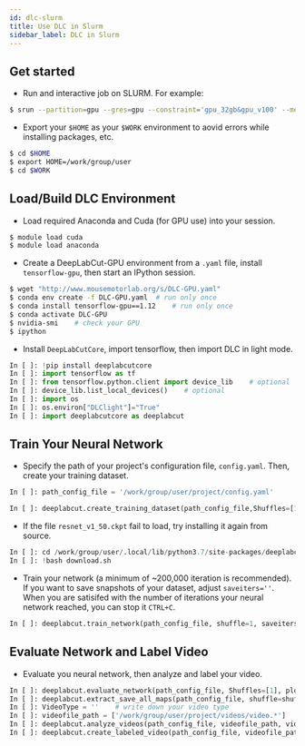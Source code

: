 ```yaml
---
id: dlc-slurm
title: Use DLC in Slurm
sidebar_label: DLC in Slurm
---
```


## Get started

- Run and interactive job on SLURM.  For example:

```bash
$ srun --partition=gpu --gres=gpu --constraint='gpu_32gb&gpu_v100' --mem=32gb --ntasks-per-node=21 --nodes=1 --time=8:00:00 --pty $SHELL
```

- Export your `$HOME` as your `$WORK` environment to aovid errors while installing packages, etc.

```bash
$ cd $HOME
$ export HOME=/work/group/user
$ cd $WORK
```

## Load/Build DLC Environment

- Load required Anaconda and Cuda (for GPU use) into your session.

```bash
$ module load cuda
$ module load anaconda
```

- Create a DeepLabCut-GPU environment from a `.yaml` file, install `tensorflow-gpu`, then start an IPython session.

```bash
$ wget "http://www.mousemotorlab.org/s/DLC-GPU.yaml"
$ conda env create -f DLC-GPU.yaml	# run only once
$ conda install tensorflow-gpu==1.12	# run only once
$ conda activate DLC-GPU
$ nvidia-smi	# check your GPU
$ ipython
```

- Install `DeepLabCutCore`, import tensorflow, then import DLC in light mode.

```python
In [ ]: !pip install deeplabcutcore
In [ ]: import tensorflow as tf
In [ ]: from tensorflow.python.client import device_lib    # optional
In [ ]: device_lib.list_local_devices()    # optional
In [ ]: import os
In [ ]: os.environ["DLClight"]="True"
In [ ]: import deeplabcutcore as deeplabcut
```

## Train Your Neural Network

- Specify the path of your project's configuration file, `config.yaml`.  Then, create your training dataset.

```python
In [ ]: path_config_file = '/work/group/user/project/config.yaml'

In [ ]: deeplabcut.create_training_dataset(path_config_file,Shuffles=[1])
```

- If the file `resnet_v1_50.ckpt` fail to load, try installing it again from source.

```python
In [ ]: cd /work/group/user/.local/lib/python3.7/site-packages/deeplabcut/pose_estimation_tensorflow/models/pretrained/
In [ ]: !bash download.sh
```

- Train your network (a minimum of ~200,000 iteration is recommended).  If you want to save snapshots of your dataset, adjust `saveiters=''`.  When you are satisifed with the number of iterations your neural network reached, you can stop it `CTRL+C`.

```python
In [ ]: deeplabcut.train_network(path_config_file, shuffle=1, saveiters=1000, displayiters=10, maxiters=200000)
```

## Evaluate Network and Label Video

- Evaluate you neural network, then analyze and label your video.

```python
In [ ]: deeplabcut.evaluate_network(path_config_file, Shuffles=[1], plotting=True)
In [ ]: deeplabcut.extract_save_all_maps(path_config_file, shuffle=shuffle, Indices=[0, 5])
In [ ]: VideoType = ''    # write down your video type
In [ ]: videofile_path = ['/work/group/user/project/videos/video.*']
In [ ]: deeplabcut.analyze_videos(path_config_file, videofile_path, videotype=VideoType, save_as_csv=True)
In [ ]: deeplabcut.create_labeled_video(path_config_file, videofile_path)
```
